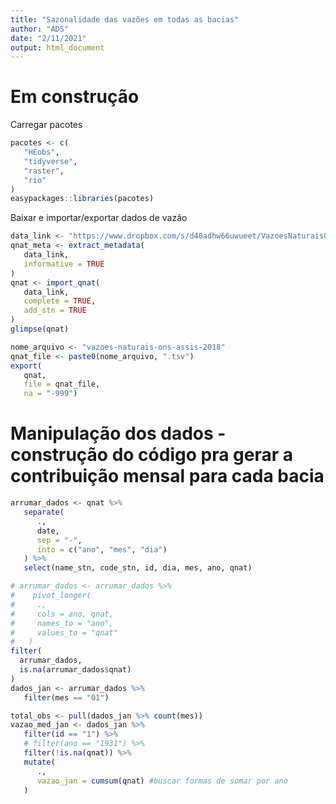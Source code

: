 ```yaml
---
title: "Sazonalidade das vazões em todas as bacias"
author: "ADS"
date: "2/11/2021"
output: html_document
---
```


# Em construção

Carregar pacotes
```r
pacotes <- c(
   "HEobs",
   "tidyverse",
   "raster",
   "rio"
)
easypackages::libraries(pacotes)
```

Baixar e importar/exportar dados de vazão
```r
data_link <- "https://www.dropbox.com/s/d40adhw66uwueet/VazoesNaturaisONS_D_87UHEsDirceuAssis_2018.dat?dl=1"
qnat_meta <- extract_metadata(
   data_link,
   informative = TRUE
)
qnat <- import_qnat(
   data_link,
   complete = TRUE,
   add_stn = TRUE
)
glimpse(qnat)

nome_arquivo <- "vazoes-naturais-ons-assis-2018"
qnat_file <- paste0(nome_arquivo, ".tsv")
export(
   qnat,
   file = qnat_file,
   na = "-999")
```

# Manipulação dos dados - construção do código pra gerar a contribuição mensal para cada bacia
```r
arrumar_dados <- qnat %>%
   separate(
      .,
      date,
      sep = "-",
      into = c("ano", "mes", "dia")
   ) %>%
   select(name_stn, code_stn, id, dia, mes, ano, qnat)

# arrumar_dados <- arrumar_dados %>%
#    pivot_longer(
#     .,
#     cols = ano, qnat,
#     names_to = "ano",
#     values_to = "qnat"
#   )
filter(
  arrumar_dados,
  is.na(arrumar_dados$qnat)
)
dados_jan <- arrumar_dados %>%
   filter(mes == "01")

total_obs <- pull(dados_jan %>% count(mes))
vazao_med_jan <- dados_jan %>%
   filter(id == "1") %>%
   # filter(ano == "1931") %>%
   filter(!is.na(qnat)) %>%
   mutate(
      .,
      vazao_jan = cumsum(qnat) #buscar formas de somar por ano
   )

```

